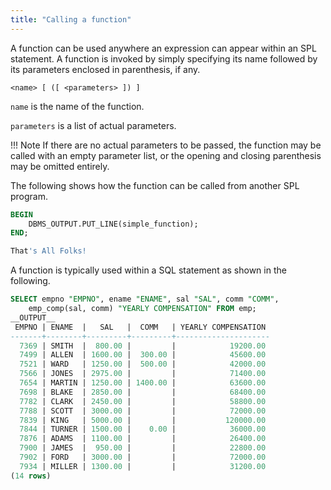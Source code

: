 ```yaml
---
title: "Calling a function"
---
```


<div id="calling_a_function" class="registered_link"></div>

A function can be used anywhere an expression can appear within an SPL statement. A function is invoked by simply specifying its name followed by its parameters enclosed in parenthesis, if any.

```text
<name> [ ([ <parameters> ]) ]
```

`name` is the name of the function. 

`parameters` is a list of actual parameters.

!!! Note
    If there are no actual parameters to be passed, the function may be called with an empty parameter list, or the opening and closing parenthesis may be omitted entirely.

The following shows how the function can be called from another SPL program.

```sql
BEGIN
    DBMS_OUTPUT.PUT_LINE(simple_function);
END;

That's All Folks!
```

A function is typically used within a SQL statement as shown in the following.

```sql
SELECT empno "EMPNO", ename "ENAME", sal "SAL", comm "COMM",
    emp_comp(sal, comm) "YEARLY COMPENSATION" FROM emp;
__OUTPUT__
 EMPNO | ENAME  |   SAL   |  COMM   | YEARLY COMPENSATION
-------+--------+---------+---------+---------------------
  7369 | SMITH  |  800.00 |         |            19200.00
  7499 | ALLEN  | 1600.00 |  300.00 |            45600.00
  7521 | WARD   | 1250.00 |  500.00 |            42000.00
  7566 | JONES  | 2975.00 |         |            71400.00
  7654 | MARTIN | 1250.00 | 1400.00 |            63600.00
  7698 | BLAKE  | 2850.00 |         |            68400.00
  7782 | CLARK  | 2450.00 |         |            58800.00
  7788 | SCOTT  | 3000.00 |         |            72000.00
  7839 | KING   | 5000.00 |         |           120000.00
  7844 | TURNER | 1500.00 |    0.00 |            36000.00
  7876 | ADAMS  | 1100.00 |         |            26400.00
  7900 | JAMES  |  950.00 |         |            22800.00
  7902 | FORD   | 3000.00 |         |            72000.00
  7934 | MILLER | 1300.00 |         |            31200.00
(14 rows)
```
